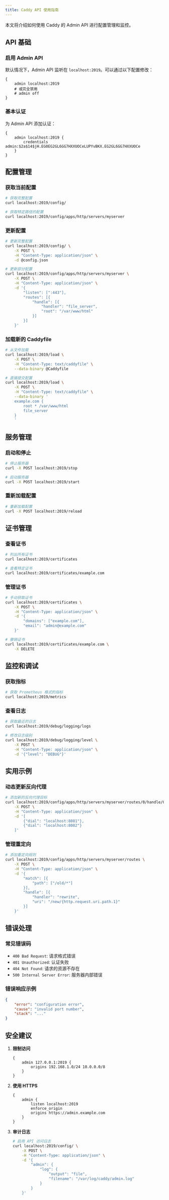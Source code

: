 ```yaml
---
title: Caddy API 使用指南
---
```


本文将介绍如何使用 Caddy 的 Admin API 进行配置管理和监控。

## API 基础

### 启用 Admin API

默认情况下，Admin API 监听在 `localhost:2019`。可以通过以下配置修改：

```caddyfile
{
    admin localhost:2019
    # 或完全禁用
    # admin off
}
```

### 基本认证

为 Admin API 添加认证：

```caddyfile
{
    admin localhost:2019 {
        credentials admin:$2a$14$jH.EG0EG2GL6GG7HXXUOCeLUPYvBKX.EG2GL6GG7HXXUOCe
    }
}
```

## 配置管理

### 获取当前配置

```bash
# 获取完整配置
curl localhost:2019/config/

# 获取特定路径的配置
curl localhost:2019/config/apps/http/servers/myserver
```

### 更新配置

```bash
# 更新完整配置
curl localhost:2019/config/ \
    -X POST \
    -H "Content-Type: application/json" \
    -d @config.json

# 更新部分配置
curl localhost:2019/config/apps/http/servers/myserver \
    -X POST \
    -H "Content-Type: application/json" \
    -d '{
        "listen": [":443"],
        "routes": [{
            "handle": [{
                "handler": "file_server",
                "root": "/var/www/html"
            }]
        }]
    }'
```

### 加载新的 Caddyfile

```bash
# 从文件加载
curl localhost:2019/load \
    -X POST \
    -H "Content-Type: text/caddyfile" \
    --data-binary @Caddyfile

# 直接提交配置
curl localhost:2019/load \
    -X POST \
    -H "Content-Type: text/caddyfile" \
    --data-binary '
    example.com {
        root * /var/www/html
        file_server
    }
    '
```

## 服务管理

### 启动和停止

```bash
# 停止服务器
curl -X POST localhost:2019/stop

# 启动服务器
curl -X POST localhost:2019/start
```

### 重新加载配置

```bash
# 重新加载配置
curl -X POST localhost:2019/reload
```

## 证书管理

### 查看证书

```bash
# 列出所有证书
curl localhost:2019/certificates

# 查看特定证书
curl localhost:2019/certificates/example.com
```

### 管理证书

```bash
# 手动获取证书
curl localhost:2019/certificates \
    -X POST \
    -H "Content-Type: application/json" \
    -d '{
        "domains": ["example.com"],
        "email": "admin@example.com"
    }'

# 撤销证书
curl localhost:2019/certificates/example.com \
    -X DELETE
```

## 监控和调试

### 获取指标

```bash
# 获取 Prometheus 格式的指标
curl localhost:2019/metrics
```

### 查看日志

```bash
# 获取最近的日志
curl localhost:2019/debug/logging/logs

# 修改日志级别
curl localhost:2019/debug/logging/level \
    -X POST \
    -H "Content-Type: application/json" \
    -d '{"level": "DEBUG"}'
```

## 实用示例

### 动态更新反向代理

```bash
# 添加新的反向代理目标
curl localhost:2019/config/apps/http/servers/myserver/routes/0/handle/0/upstreams \
    -X POST \
    -H "Content-Type: application/json" \
    -d '[
        {"dial": "localhost:8081"},
        {"dial": "localhost:8082"}
    ]'
```

### 管理重定向

```bash
# 添加重定向规则
curl localhost:2019/config/apps/http/servers/myserver/routes \
    -X POST \
    -H "Content-Type: application/json" \
    -d '{
        "match": [{
            "path": ["/old/*"]
        }],
        "handle": [{
            "handler": "rewrite",
            "uri": "/new/{http.request.uri.path.1}"
        }]
    }'
```

## 错误处理

### 常见错误码

- `400 Bad Request`: 请求格式错误
- `401 Unauthorized`: 认证失败
- `404 Not Found`: 请求的资源不存在
- `500 Internal Server Error`: 服务器内部错误

### 错误响应示例

```json
{
    "error": "configuration error",
    "cause": "invalid port number",
    "stack": "..."
}
```

## 安全建议

1. **限制访问**
   ```caddyfile
   {
       admin 127.0.0.1:2019 {
           origins 192.168.1.0/24 10.0.0.0/8
       }
   }
   ```

2. **使用 HTTPS**
   ```caddyfile
   {
       admin {
           listen localhost:2019
           enforce_origin
           origins https://admin.example.com
       }
   }
   ```

3. **审计日志**
   ```bash
   # 启用 API 访问日志
   curl localhost:2019/config/ \
       -X POST \
       -H "Content-Type: application/json" \
       -d '{
           "admin": {
               "log": {
                   "output": "file",
                   "filename": "/var/log/caddy/admin.log"
               }
           }
       }'
   ```